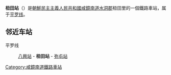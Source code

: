 {{unreferenced|time=2015-01-28T02:54:09+00:00}}
{{朝鮮半島車站資訊
|公司色 = blue
|文字色 = 
|站名 = 杻田站
|圖片 = 
|pxl = 
|圖片說明 =
|前一站 = [[八興站|八興]]
|前一站距離 = 4.7
|後一站距離 = 5.1
|後一站 = [[弥屯站|弥屯]]
|所屬路線 = [[平罗线|平罗线]]
|距離 = 212.0
|起點站 = [[平壤站|平壤]]
|諺文 = 축전역
|朝鮮漢字 = 杻田驛
|文觀部式 = Chukjeon-yeok
|馬-賴式 = Ch'ukchŏn-yŏk
|副站名 = 
|車站編號 = 
|停站路線數 = 
|所屬公司 = [[朝鮮民主主義人民共和國鐵道省|朝鮮民主主義人民共和國鐵道省]]
|所在地 =[[咸镜南道|咸镜南道]][[水洞郡|水洞郡]]杻田里
|車站構造 = 地面车站
|月台配置 = 
|啟用年月日 =
|廢站年月日 = 
|上下車人次 = 
|統計年度 = 
|轉車 = 
|備註 = 
|全寬備註 = 
}}

'''杻田站'''（{{lang-ko|축전역}}）是[[朝鮮民主主義人民共和國|朝鮮民主主義人民共和國]][[咸鏡南道|咸鏡南道]][[水洞郡|水洞郡]]杻田里的一個鐵路車站，属于[[平罗线|平罗线]]。

==邻近车站==
平罗线
:[[八興站|八興站]] - '''杻田站''' - [[弥屯站|弥屯站]]

{{朝鲜铁路小作品}}

{{平罗线}}

[[Category:咸鏡南道鐵路車站|Category:咸鏡南道鐵路車站]]